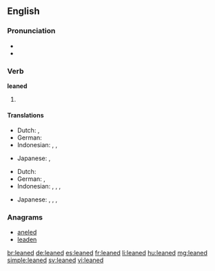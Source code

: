 ==English==

===Pronunciation===
* {{IPA|/liːnd/}}
* {{audio|en-us-leaned.ogg|Audio (US)}}

===Verb===
'''leaned'''

# {{en-past of|lean}}

====Translations====
{{trans-top|simple past of lean}}
* Dutch: {{t+|nl|leunde}}, {{t+|nl|leunden}}
* German: {{t-|de|lehnte}}
* Indonesian: {{t+|id|miring|alt=memiringkan}}, {{t+|id|sandar|alt=menyandar}}, {{t+|id|sandar|alt=menyandarkan}}
{{trans-mid}}
* Japanese: {{t|ja|傾けた|tr=[[かたむけた]], katamuketa|sc=Jpan}}, {{t|ja|傾いた|tr=[[かたむいた]], katamuita|sc=Jpan}}
{{trans-bottom}}

{{trans-top|past participle of lean}}
* Dutch: {{t+|nl|geleund}}
* German: {{t+|de|gelehnt}}, {{t+|de|angelehnt}}
* Indonesian: {{t+|id|miring|alt=memiringkan}}, {{t+|id|sandar|alt=menyandar}}, {{t+|id|sandar|alt=menyandarkan}}, {{t+|id|sandar|alt=disandarkan}}
{{trans-mid}}
* Japanese: {{t-|ja|傾けた|tr=[[かたむけた]], katamuketa}}, {{t-|ja|傾いた|tr=[[かたむいた]], katamuita}}, {{t-|ja|傾けられる|tr=[[かたむけられる]], katamukerareru}}, {{t-|ja|傾けられた|tr=[[かたむけられた]], katamukerareta}}
{{trans-bottom}}

===Anagrams===
* [[aneled#English|aneled]]
* [[leaden#English|leaden]]

[[br:leaned]]
[[de:leaned]]
[[es:leaned]]
[[fr:leaned]]
[[li:leaned]]
[[hu:leaned]]
[[mg:leaned]]
[[simple:leaned]]
[[sv:leaned]]
[[vi:leaned]]